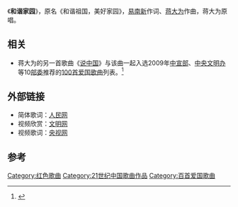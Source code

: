 《'''和谐家园'''》，原名《和谐祖国，美好家园》，[[易南新|易南新]]作词、[[蒋大为|蒋大为]]作曲，蒋大为原唱。

== 相关 ==
*蒋大为的另一首歌曲《[[说中国|说中国]]》与该曲一起入选2009年[[中共中央宣传部|中宣部]]、[[中央文明办|中央文明办]]等10[[部委|部委]]推荐的[[中宣部推荐100首爱国歌曲|100首爱国歌曲]]列表。<ref>{{Citeweb |url=http://www.people.com.cn/h/2011/0622/c25408-4081174796.html |title=蒋大为携徒举行音乐会 鼓励年轻人改编经典红歌 |date=2011年6月22日 |publisher=人民网 |access-date=2011年12月28日 |archive-url=https://web.archive.org/web/20140407094906/http://www.people.com.cn/h/2011/0622/c25408-4081174796.html |archive-date=2014年4月7日 |dead-url=yes }}</ref>

== 外部链接 ==
* 简体歌词：[https://web.archive.org/web/20120607080445/http://ent.people.com.cn/GB/8222/42058/14079416.html 人民网]
* 视频欣赏：[https://web.archive.org/web/20130812192004/http://archive.wenming.cn/zt/2009-09/07/content_17620937.htm 文明网]
* 视频歌词：[https://web.archive.org/web/20120111204927/http://space.tv.cctv.com/video/VIDE1244180242653610 央视网]

== 参考 ==
{{reflist}}

{{song-stub}}
{{中宣部推荐100首爱国歌曲}}

{{DEFAULTSORT:Hexie Jiayuan}}
[[Category:红色歌曲|Category:红色歌曲]]
[[Category:21世纪中国歌曲作品|Category:21世纪中国歌曲作品]]
[[Category:百首爱国歌曲|Category:百首爱国歌曲]]